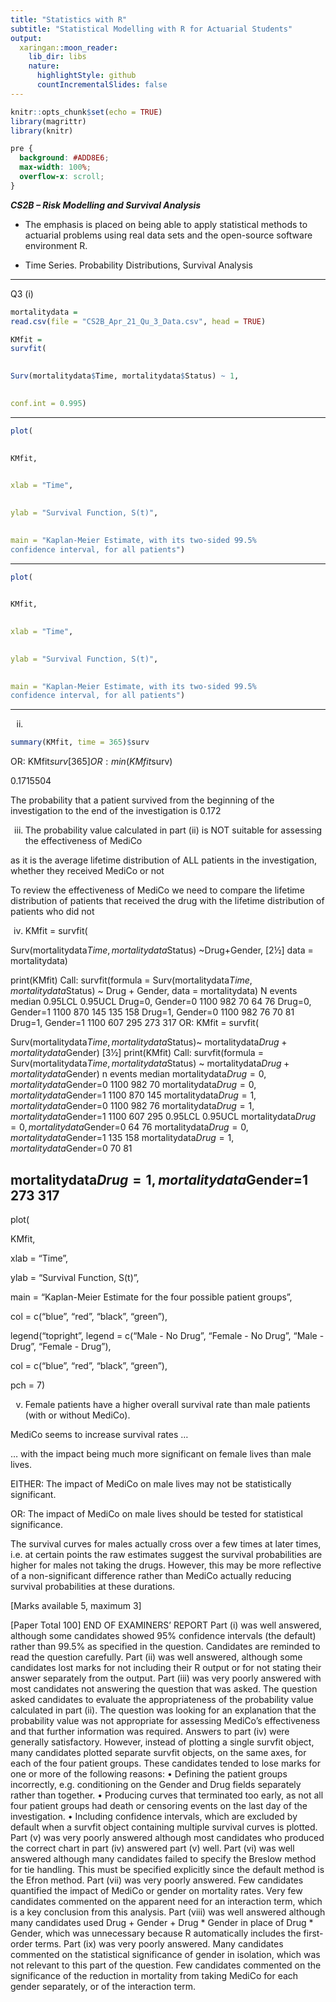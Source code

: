 ```yaml
---
title: "Statistics with R"
subtitle: "Statistical Modelling with R for Actuarial Students"
output:
  xaringan::moon_reader:
    lib_dir: libs
    nature:
      highlightStyle: github
      countIncrementalSlides: false
---
```


```r
knitr::opts_chunk$set(echo = TRUE)
library(magrittr)
library(knitr)


```

```css
pre {
  background: #ADD8E6;
  max-width: 100%;
  overflow-x: scroll;
}
```

***CS2B – Risk Modelling and Survival Analysis ***


* The emphasis is placed on being able to apply statistical methods to actuarial problems using real data sets and the open-source software environment R. 

* Time Series. Probability Distributions, Survival Analysis

---

Q3
(i)

```r
mortalitydata =
read.csv(file = "CS2B_Apr_21_Qu_3_Data.csv", head = TRUE)
```

```r
KMfit = 
survfit( 
 

Surv(mortalitydata$Time, mortalitydata$Status) ~ 1, 
 

conf.int = 0.995) 
```

--- 


```r
plot( 
 

KMfit, 
 

xlab = "Time", 
 

ylab = "Survival Function, S(t)", 
 

main = "Kaplan-Meier Estimate, with its two-sided 99.5% 
confidence interval, for all patients") 
```


--- 

```r
plot( 
 

KMfit, 
 

xlab = "Time", 
 

ylab = "Survival Function, S(t)", 
 

main = "Kaplan-Meier Estimate, with its two-sided 99.5% 
confidence interval, for all patients") 
```


--- 
 

(ii)

```r
summary(KMfit, time = 365)$surv
```

OR:
KMfit$surv[365]
OR:
min(KMfit$surv) 
 


 
 0.1715504 
 



The probability that a patient survived from the beginning of the investigation to the end of 
the investigation is 0.172 
 

(iii)
The probability value calculated in part (ii) is NOT suitable for assessing the effectiveness of 
MediCo 
 

as it is the average lifetime distribution of ALL patients in the investigation, whether they
received MediCo or not 
 

To review the effectiveness of MediCo we need to compare the lifetime distribution of 
patients that received the drug with the lifetime distribution of patients who did not 
 

(iv)
KMfit = 
survfit( 
 

Surv(mortalitydata$Time,mortalitydata$Status)
~Drug+Gender, [2½]
data = mortalitydata) 
 

print(KMfit)
Call: survfit(formula = Surv(mortalitydata$Time, 
mortalitydata$Status) ~ 
 Drug + Gender, data = mortalitydata)
N events median 0.95LCL 0.95UCL
Drug=0, Gender=0 1100 982 70 64 76
Drug=0, Gender=1 1100 870 145 135 158
Drug=1, Gender=0 1100 982 76 70 81
Drug=1, Gender=1 1100 607 295 273 317
OR:
KMfit = 
survfit( 
 

Surv(mortalitydata$Time,mortalitydata$Status)~ 
mortalitydata$Drug + mortalitydata$Gender) [3½]
print(KMfit)
Call: survfit(formula = Surv(mortalitydata$Time, 
mortalitydata$Status) ~ 
 mortalitydata$Drug + mortalitydata$Gender)
n events median
mortalitydata$Drug=0, mortalitydata$Gender=0 1100 982 70
mortalitydata$Drug=0, mortalitydata$Gender=1 1100 870 145
mortalitydata$Drug=1, mortalitydata$Gender=0 1100 982 76
mortalitydata$Drug=1, mortalitydata$Gender=1 1100 607 295
0.95LCL 0.95UCL
mortalitydata$Drug=0, mortalitydata$Gender=0 64 76
mortalitydata$Drug=0, mortalitydata$Gender=1 135 158
mortalitydata$Drug=1, mortalitydata$Gender=0 70 81


mortalitydata$Drug=1, mortalitydata$Gender=1 273 317
-----
plot( 
 

KMfit, 
 

xlab = "Time", 
 

ylab = "Survival Function, S(t)", 
 

main = "Kaplan-Meier Estimate for the four possible patient 
groups", 
 

col = c("blue", "red", "black", "green"), 
 

legend("topright", 
legend = c("Male - No Drug", "Female - No Drug", "Male -
Drug", "Female - Drug"), 
 

col = c("blue", "red", "black", "green"), 
 

pch = 7)

 

(v)
Female patients have a higher overall survival rate than male patients (with or without 
MediCo). 
 

MediCo seems to increase survival rates … 
 

… with the impact being much more significant on female lives than male lives. 
 

EITHER:
The impact of MediCo on male lives may not be statistically significant.


OR:
The impact of MediCo on male lives should be tested for statistical significance. 
 

The survival curves for males actually cross over a few times at later times, i.e. at certain 
points the raw estimates suggest the survival probabilities are higher for males not taking the 
drugs. However, this may be more reflective of a non-significant difference rather than 
MediCo actually reducing survival probabilities at these durations. 
 

[Marks available 5, maximum 3]


[Paper Total 100]
END OF EXAMINERS’ REPORT
Part (i) was well answered, although some candidates showed 95% confidence 
intervals (the default) rather than 99.5% as specified in the question. Candidates are 
reminded to read the question carefully.
Part (ii) was well answered, although some candidates lost marks for not including 
their R output or for not stating their answer separately from the output.
Part (iii) was very poorly answered with most candidates not answering the question 
that was asked. The question asked candidates to evaluate the appropriateness of the 
probability value calculated in part (ii). The question was looking for an explanation 
that the probability value was not appropriate for assessing MediCo’s effectiveness 
and that further information was required.
Answers to part (iv) were generally satisfactory. However, instead of plotting a single 
survfit object, many candidates plotted separate survfit objects, on the same axes, for 
each of the four patient groups. These candidates tended to lose marks for one or 
more of the following reasons:
• Defining the patient groups incorrectly, e.g. conditioning on the Gender and 
Drug fields separately rather than together.
• Producing curves that terminated too early, as not all four patient groups had 
death or censoring events on the last day of the investigation.
• Including confidence intervals, which are excluded by default when a survfit 
object containing multiple survival curves is plotted.
Part (v) was very poorly answered although most candidates who produced the correct 
chart in part (iv) answered part (v) well.
Part (vi) was well answered although many candidates failed to specify the Breslow 
method for tie handling. This must be specified explicitly since the default method is 
the Efron method.
Part (vii) was very poorly answered. Few candidates quantified the impact of MediCo 
or gender on mortality rates. Very few candidates commented on the apparent need 
for an interaction term, which is a key conclusion from this analysis.
Part (viii) was well answered although many candidates used Drug + Gender + Drug 
* Gender in place of Drug * Gender, which was unnecessary because R automatically 
includes the first-order terms.
Part (ix) was very poorly answered. Many candidates commented on the statistical 
significance of gender in isolation, which was not relevant to this part of the question. 
Few candidates commented on the significance of the reduction in mortality from 
taking MediCo for each gender separately, or of the interaction term.
